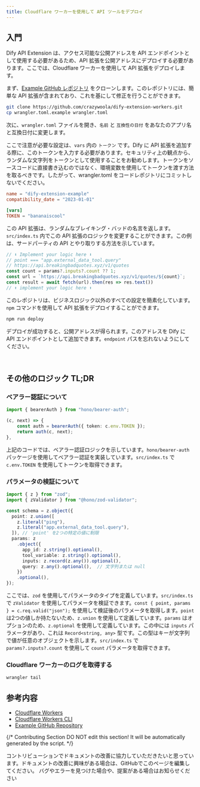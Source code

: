 ```yaml
---
title: Cloudflare ワーカーを使用して API ツールをデプロイ
---
```



## 入門

Dify API Extension は、アクセス可能な公開アドレスを API エンドポイントとして使用する必要があるため、API 拡張を公開アドレスにデプロイする必要があります。ここでは、Cloudflare ワーカーを使用して API 拡張をデプロイします。

まず、[Example GitHub レポジトリ](https://github.com/crazywoola/dify-extension-workers) をクローンします。このレポジトリには、簡単な API 拡張が含まれており、これを基にして修正を行うことができます。

```bash
git clone https://github.com/crazywoola/dify-extension-workers.git
cp wrangler.toml.example wrangler.toml
```

次に、`wrangler.toml` ファイルを開き、`名前` と `互換性の日付` をあなたのアプリ名と互換日付に変更します。

ここで注意が必要な設定は、`vars` 内の `トークン` です。Dify に API 拡張を追加する際に、このトークンを入力する必要があります。セキュリティ上の観点から、ランダムな文字列をトークンとして使用することをお勧めします。トークンをソースコードに直接書き込むのではなく、環境変数を使用してトークンを渡す方法を取るべきです。したがって、wrangler.toml をコードレポジトリにコミットしないでください。

```toml
name = "dify-extension-example"
compatibility_date = "2023-01-01"

[vars]
TOKEN = "bananaiscool"
```

この API 拡張は、ランダムなブレイキング・バッドの名言を返します。`src/index.ts` 内でこの API 拡張のロジックを変更することができます。この例は、サードパーティの API とやり取りする方法を示しています。

```typescript
// ⬇️ Implement your logic here ⬇️
// point === "app.external_data_tool.query"
// https://api.breakingbadquotes.xyz/v1/quotes
const count = params?.inputs?.count ?? 1;
const url = `https://api.breakingbadquotes.xyz/v1/quotes/${count}`;
const result = await fetch(url).then(res => res.text())
// ⬆️ implement your logic here ⬆️
```

このレポジトリは、ビジネスロジック以外のすべての設定を簡素化しています。`npm` コマンドを使用して API 拡張をデプロイすることができます。

```bash
npm run deploy
```

デプロイが成功すると、公開アドレスが得られます。このアドレスを Dify に API エンドポイントとして追加できます。`endpoint` パスを忘れないようにしてください。

<div class="image-side-by-side">
  <img
src="https://assets-docs.dify.ai/dify-enterprise-mintlify/jp/guides/extension/api-based-extension/9433a486a441713ade6270e9dc6c0544.png"
className="mx-auto"
alt=""
/>
  <img
src="https://assets-docs.dify.ai/dify-enterprise-mintlify/jp/guides/extension/api-based-extension/72c285e58ec136a1a9a66f61b4b41ca1.png"
className="mx-auto"
alt=""
/>
</div>

## その他のロジック TL;DR

### ベアラー認証について

```typescript
import { bearerAuth } from "hono/bearer-auth";

(c, next) => {
    const auth = bearerAuth({ token: c.env.TOKEN });
    return auth(c, next);
},
```

上記のコードでは、ベアラー認証ロジックを示しています。`hono/bearer-auth` パッケージを使用してベアラー認証を実装しています。`src/index.ts` で `c.env.TOKEN` を使用してトークンを取得できます。

### パラメータの検証について

```typescript
import { z } from "zod";
import { zValidator } from "@hono/zod-validator";

const schema = z.object({
  point: z.union([
    z.literal("ping"),
    z.literal("app.external_data_tool.query"),
  ]), // 'point' を2つの特定の値に制限
  params: z
    .object({
      app_id: z.string().optional(),
      tool_variable: z.string().optional(),
      inputs: z.record(z.any()).optional(),
      query: z.any().optional(),  // 文字列または null
    })
    .optional(),
});

```

ここでは、`zod` を使用してパラメータのタイプを定義しています。`src/index.ts` で `zValidator` を使用してパラメータを検証できます。`const { point, params } = c.req.valid("json");` を使用して検証後のパラメータを取得します。`point` は2つの値しか持たないため、`z.union` を使用して定義しています。`params` はオプションのため、`z.optional` を使用して定義しています。この中には `inputs` パラメータがあり、これは `Record<string, any>` 型です。この型はキーが文字列で値が任意のオブジェクトを示します。`src/index.ts` で `params?.inputs?.count` を使用して `count` パラメータを取得できます。

### Cloudflare ワーカーのログを取得する

```bash
wrangler tail
```

## 参考内容

* [Cloudflare Workers](https://workers.cloudflare.com/)
* [Cloudflare Workers CLI](https://developers.cloudflare.com/workers/cli-wrangler/install-update)
* [Example GitHub Repository](https://github.com/crazywoola/dify-extension-workers)

{/*
Contributing Section
DO NOT edit this section!
It will be automatically generated by the script.
*/}

<CardGroup cols="2">
    <Card
        title="このページを編集する"
        icon="pen-to-square"
        href="https://github.com/langgenius/dify-docs-mintlify/edit/main/ja-jp/guides/extension/api-based-extension/cloudflare-workers.mdx"
    >
        コントリビューションでドキュメントの改善に協力していただきたいと思っています。ドキュメントの改善に興味がある場合は、GitHubでこのページを編集してください。
    </Card>
    <Card
        title="問題を報告する"
        icon="github"
        href="https://github.com/langgenius/dify-docs-mintlify/issues/new?title=ドキュメントの問題%3A%20flare-work&body=%23%23%20問題の説明%0A%3C%21--%20発見した問題について簡単に説明してください%20--%3E%0A%0A%23%23%20ページリンク%0Ahttps%3A%2F%2Fgithub.com%2Flanggenius%2Fdify-docs-mintlify%2Fblob%2Fmain%2Fja-jp/guides/extension/api-based-extension%2Fcloudflare-workers.mdx%0A%0A%23%23%20提案される変更%0A%3C%21--%20特定の変更案がある場合は、ここで説明してください%20--%3E%0A%0A%3C%21--%20ドキュメントの品質向上にご協力いただきありがとうございます！%20--%3E"
    >
        バグやエラーを見つけた場合や、提案がある場合はお知らせください
    </Card>
</CardGroup>
